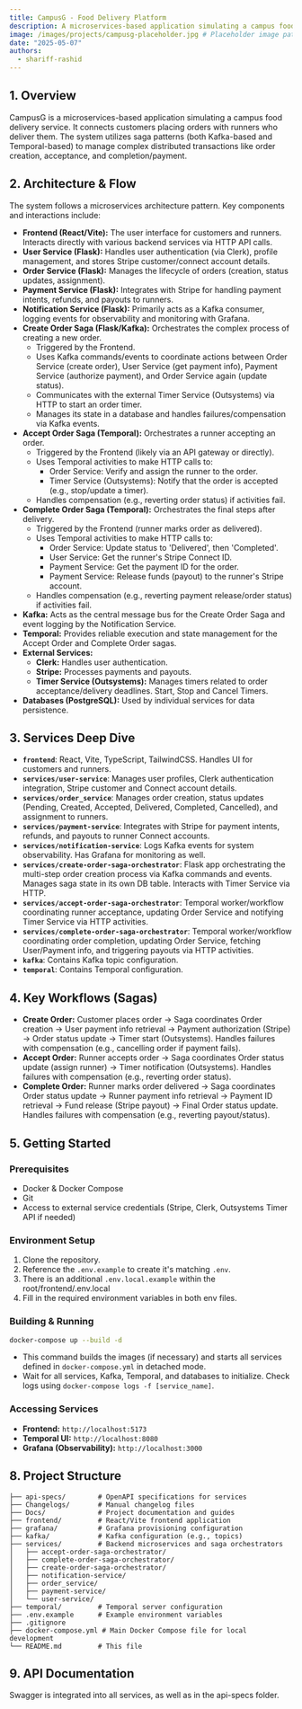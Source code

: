 ```yaml
---
title: CampusG - Food Delivery Platform
description: A microservices-based application simulating a campus food delivery service using saga patterns.
image: /images/projects/campusg-placeholder.jpg # Placeholder image path
date: "2025-05-07"
authors:
  - shariff-rashid
---
```


## 1. Overview

CampusG is a microservices-based application simulating a campus food delivery service. It connects customers placing orders with runners who deliver them. The system utilizes saga patterns (both Kafka-based and Temporal-based) to manage complex distributed transactions like order creation, acceptance, and completion/payment.

## 2. Architecture & Flow

The system follows a microservices architecture pattern. Key components and interactions include:

*   **Frontend (React/Vite):** The user interface for customers and runners. Interacts directly with various backend services via HTTP API calls.
*   **User Service (Flask):** Handles user authentication (via Clerk), profile management, and stores Stripe customer/connect account details.
*   **Order Service (Flask):** Manages the lifecycle of orders (creation, status updates, assignment).
*   **Payment Service (Flask):** Integrates with Stripe for handling payment intents, refunds, and payouts to runners.
*   **Notification Service (Flask):** Primarily acts as a Kafka consumer, logging events for observability and monitoring with Grafana.
*   **Create Order Saga (Flask/Kafka):** Orchestrates the complex process of creating a new order.
    *   Triggered by the Frontend.
    *   Uses Kafka commands/events to coordinate actions between Order Service (create order), User Service (get payment info), Payment Service (authorize payment), and Order Service again (update status).
    *   Communicates with the external Timer Service (Outsystems) via HTTP to start an order timer.
    *   Manages its state in a database and handles failures/compensation via Kafka events.
*   **Accept Order Saga (Temporal):** Orchestrates a runner accepting an order.
    *   Triggered by the Frontend (likely via an API gateway or directly).
    *   Uses Temporal activities to make HTTP calls to:
        *   Order Service: Verify and assign the runner to the order.
        *   Timer Service (Outsystems): Notify that the order is accepted (e.g., stop/update a timer).
    *   Handles compensation (e.g., reverting order status) if activities fail.
*   **Complete Order Saga (Temporal):** Orchestrates the final steps after delivery.
    *   Triggered by the Frontend (runner marks order as delivered).
    *   Uses Temporal activities to make HTTP calls to:
        *   Order Service: Update status to 'Delivered', then 'Completed'.
        *   User Service: Get the runner's Stripe Connect ID.
        *   Payment Service: Get the payment ID for the order.
        *   Payment Service: Release funds (payout) to the runner's Stripe account.
    *   Handles compensation (e.g., reverting payment release/order status) if activities fail.
*   **Kafka:** Acts as the central message bus for the Create Order Saga and event logging by the Notification Service.
*   **Temporal:** Provides reliable execution and state management for the Accept Order and Complete Order sagas.
*   **External Services:**
    *   **Clerk:** Handles user authentication.
    *   **Stripe:** Processes payments and payouts.
    *   **Timer Service (Outsystems):** Manages timers related to order acceptance/delivery deadlines. Start, Stop and Cancel Timers.
*   **Databases (PostgreSQL):** Used by individual services for data persistence.

## 3. Services Deep Dive

*   **`frontend`**: React, Vite, TypeScript, TailwindCSS. Handles UI for customers and runners.
*   **`services/user-service`**: Manages user profiles, Clerk authentication integration, Stripe customer and Connect account details.
*   **`services/order_service`**: Manages order creation, status updates (Pending, Created, Accepted, Delivered, Completed, Cancelled), and assignment to runners.
*   **`services/payment-service`**: Integrates with Stripe for payment intents, refunds, and payouts to runner Connect accounts.
*   **`services/notification-service`**: Logs Kafka events for system observability. Has Grafana for monitoring as well.
*   **`services/create-order-saga-orchestrator`**: Flask app orchestrating the multi-step order creation process via Kafka commands and events. Manages saga state in its own DB table. Interacts with Timer Service via HTTP.
*   **`services/accept-order-saga-orchestrator`**: Temporal worker/workflow coordinating runner acceptance, updating Order Service and notifying Timer Service via HTTP activities.
*   **`services/complete-order-saga-orchestrator`**: Temporal worker/workflow coordinating order completion, updating Order Service, fetching User/Payment info, and triggering payouts via HTTP activities.
*   **`kafka`**: Contains Kafka topic configuration.
*   **`temporal`**: Contains Temporal configuration.

## 4. Key Workflows (Sagas)

*   **Create Order:** Customer places order -> Saga coordinates Order creation -> User payment info retrieval -> Payment authorization (Stripe) -> Order status update -> Timer start (Outsystems). Handles failures with compensation (e.g., cancelling order if payment fails).
*   **Accept Order:** Runner accepts order -> Saga coordinates Order status update (assign runner) -> Timer notification (Outsystems). Handles failures with compensation (e.g., reverting order status).
*   **Complete Order:** Runner marks order delivered -> Saga coordinates Order status update -> Runner payment info retrieval -> Payment ID retrieval -> Fund release (Stripe payout) -> Final Order status update. Handles failures with compensation (e.g., reverting payout/status).

## 5. Getting Started

### Prerequisites

*   Docker & Docker Compose
*   Git
*   Access to external service credentials (Stripe, Clerk, Outsystems Timer API if needed)

### Environment Setup

1.  Clone the repository.
2.  Reference the `.env.example` to create it's matching `.env`.
3.  There is an additional `.env.local.example` within the root/frontend/.env.local
4.  Fill in the required environment variables in both env files.


### Building & Running

```bash
docker-compose up --build -d
```

*   This command builds the images (if necessary) and starts all services defined in `docker-compose.yml` in detached mode.
*   Wait for all services, Kafka, Temporal, and databases to initialize. Check logs using `docker-compose logs -f [service_name]`.

### Accessing Services

*   **Frontend:** `http://localhost:5173`
*   **Temporal UI:** `http://localhost:8080`
*   **Grafana (Observability):** `http://localhost:3000`

## 8. Project Structure

```
├── api-specs/        # OpenAPI specifications for services
├── Changelogs/       # Manual changelog files
├── Docs/             # Project documentation and guides
├── frontend/         # React/Vite frontend application
├── grafana/          # Grafana provisioning configuration
├── kafka/            # Kafka configuration (e.g., topics)
├── services/         # Backend microservices and saga orchestrators
│   ├── accept-order-saga-orchestrator/
│   ├── complete-order-saga-orchestrator/
│   ├── create-order-saga-orchestrator/
│   ├── notification-service/
│   ├── order_service/
│   ├── payment-service/
│   └── user-service/
├── temporal/         # Temporal server configuration
├── .env.example      # Example environment variables
├── .gitignore
├── docker-compose.yml # Main Docker Compose file for local development
└── README.md         # This file
```

## 9. API Documentation
Swagger is integrated into all services, as well as in the api-specs folder.
